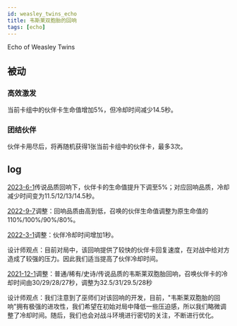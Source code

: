 ```yaml
---
id: weasley_twins_echo
title: 韦斯莱双胞胎的回响
tags: [echo]
---
```


Echo of Weasley Twins

<!--truncate-->

## 被动

### 高效激发

当前卡组中的伙伴卡生命值增加5%，但冷却时间减少14.5秒。

### 团结伙伴

伙伴卡用尽后，将再随机获得1张当前卡组中的伙伴卡，最多3次。


## log

[2023-6-1](/blog/230601-update-annc#adjustment)传说品质回响下，伙伴卡的生命值提升下调至5%；对应回响品质，冷却减少时间变为11.5/12/13/14.5秒。

[2022-9-7](/blog/220907-update-annc#adjustment)调整：回响品质由高到低，召唤的伙伴生命值调整为原生命值的110%/100%/90%/80%。

[2022-3-1](/blog/220301-update-annc#adjustment)调整：伙伴冷却时间增加1秒。

设计师观点：目前对局中，该回响提供了较快的伙伴卡回复速度，在对战中给对方造成了较强的压力。因此我们适当提高了伙伴冷却时间。

[2021-12-1](/blog/211201-update-annc#echo_adjustment)调整：普通/稀有/史诗/传说品质的韦斯莱双胞胎回响，召唤伙伴卡的冷却时间由30/29/28/27秒，调整为32.5/31/29.5/28秒

设计师观点：我们注意到了巫师们对该回响的开发，目前，"韦斯莱双胞胎的回响"拥有极强的进攻性，我们希望在初始对局中降低一些压迫感，所以我们略微调整了冷却时间。随后，我们也会对战斗环境进行密切的关注，不断进行优化。

